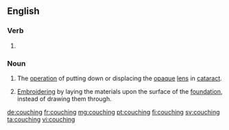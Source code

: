 ==English==
{{wikipedia}}

===Verb===
{{head|en|present participle}}

# {{present participle of|couch|lang=en}}

===Noun===
{{en-noun}}

# {{context|medicine|lang=en}} The [[operation]] of putting down or displacing the [[opaque]] [[lens]] in [[cataract]].
# {{context|textiles|lang=en}} [[embroider|Embroidering]] by laying the materials upon the surface of the [[foundation]], instead of drawing them through.

{{Webster 1913}}

[[de:couching]]
[[fr:couching]]
[[mg:couching]]
[[pt:couching]]
[[fi:couching]]
[[sv:couching]]
[[ta:couching]]
[[vi:couching]]